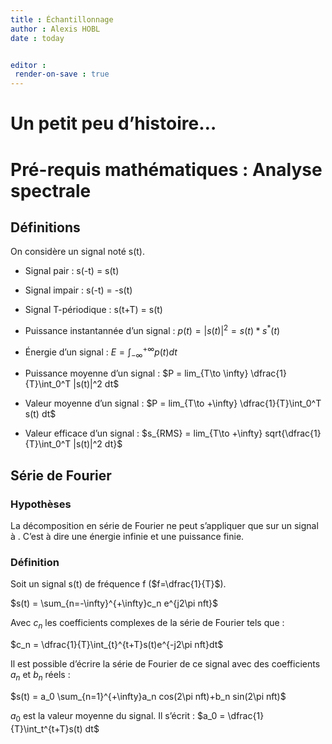```yaml
---
title : Échantillonnage
author : Alexis HOBL
date : today


editor : 
 render-on-save : true
---
```


# Un petit peu d'histoire...





# Pré-requis mathématiques : Analyse spectrale

## Définitions

On considère un signal noté s(t). 

* Signal pair : s(-t) = s(t)

* Signal impair : s(-t) = -s(t)

* Signal T-périodique : s(t+T) = s(t)

* Puissance instantannée d'un signal : $p(t) = |s(t)|^2 = s(t)*s^*(t)$

* Énergie d'un signal : $E = \int_{-\infty}^{+\infty}p(t) dt$

* Puissance moyenne d'un signal : $P = lim_{T\to \infty} \dfrac{1}{T}\int_0^T |s(t)|^2 dt$

* Valeur moyenne d'un signal : $P = lim_{T\to +\infty} \dfrac{1}{T}\int_0^T s(t) dt$

* Valeur efficace d'un signal : $s_{RMS} = lim_{T\to +\infty} sqrt{\dfrac{1}{T}\int_0^T |s(t)|^2 dt}$

## Série de Fourier

### Hypothèses

La décomposition en série de Fourier ne peut s'appliquer que sur un signal \textbf{périodique} à \textbf{support temporel infini}.
C'est à dire une énergie infinie et une puissance finie. 

### Définition

Soit un signal s(t) de fréquence f ($f=\dfrac{1}{T}$).

$s(t) = \sum_{n=-\infty}^{+\infty}c_n e^{j2\pi nft}$

Avec $c_n$ les coefficients complexes de la série de Fourier tels que : 

$c_n = \dfrac{1}{T}\int_{t}^{t+T}s(t)e^{-j2\pi nft}dt$ 

Il est possible d'écrire la série de Fourier de ce signal avec des coefficients $a_n$ et $b_n$ réels :

$s(t) = a_0 \sum_{n=1}^{+\infty}a_n cos(2\pi nft)+b_n sin(2\pi nft)$

$a_0$ est la valeur moyenne du signal. Il s'écrit : $a_0 = \dfrac{1}{T}\int_t^{t+T}s(t) dt$
